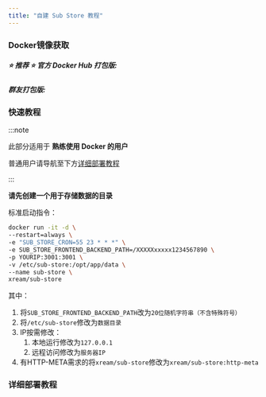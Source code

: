 ```yaml
---
title: "自建 Sub Store 教程"
---
```



### Docker镜像获取

##### ⭐️ 推荐 ⭐️ 官方 Docker Hub 打包版:

<LinkCard
  title="Docker Hub: xream/sub-store"
  description="由开发者之一 xream 打包的 Docker 镜像"
  href="https://hub.docker.com/r/xream/sub-store"
/>

##### 群友打包版:

<LinkCard
  title="Docker Hub: lin8666/sub-store"
  description="由 折腾啥 群组的群友 打包的 Docker 镜像"
  href="https://hub.docker.com/r/xream/sub-store"
/>

### 快速教程

:::note

此部分适用于 **熟练使用 Docker 的用户**

普通用户请导航至下方[详细部署教程](#详细部署教程)

:::

**请先创建一个用于存储数据的目录**

标准启动指令：
```bash
docker run -it -d \
--restart=always \
-e "SUB_STORE_CRON=55 23 * * *" \
-e SUB_STORE_FRONTEND_BACKEND_PATH=/XXXXXxxxxx1234567890 \
-p YOURIP:3001:3001 \
-v /etc/sub-store:/opt/app/data \
--name sub-store \
xream/sub-store
```

其中：
1. 将`SUB_STORE_FRONTEND_BACKEND_PATH`改为`20位随机字符串（不含特殊符号）`
2. 将`/etc/sub-store`修改为`数据目录`
3. IP按需修改：
    1. 本地运行修改为`127.0.0.1`
    2. 远程访问修改为`服务器IP`
4. 有HTTP-META需求的将`xream/sub-store`修改为`xream/sub-store:http-meta`

### 详细部署教程